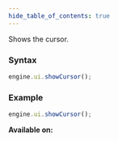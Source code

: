 ```yaml
---
hide_table_of_contents: true
---
```



Shows the cursor.

### Syntax

```js
engine.ui.showCursor();
```

### Example

```js
engine.ui.showCursor();
```

**Available on:** <ClientTag />
